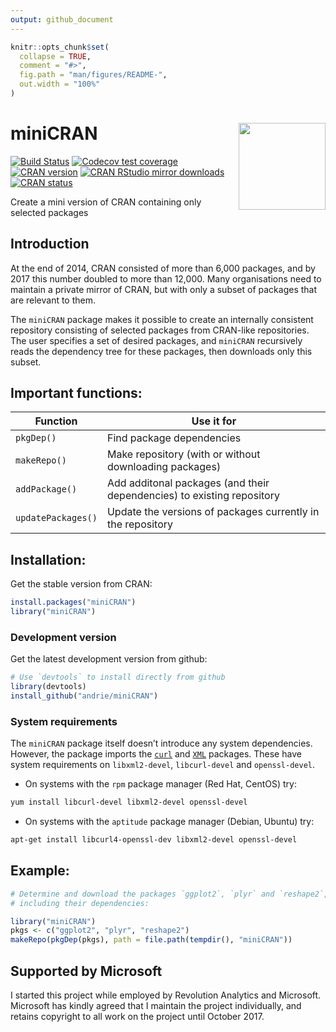 ```yaml
---
output: github_document
---
```


<!-- README.md is generated from README.Rmd. Please edit that file -->

```r
knitr::opts_chunk$set(
  collapse = TRUE,
  comment = "#>",
  fig.path = "man/figures/README-",
  out.width = "100%"
)
```

# miniCRAN <img src='man/figures/miniCRAN-logo.png' align="right" height="139" />

<!-- badges: start -->
[![Build Status](https://travis-ci.org/andrie/miniCRAN.svg?branch=master)](https://travis-ci.org/andrie/miniCRAN)
[![Codecov test coverage](https://codecov.io/gh/andrie/miniCRAN/branch/master/graph/badge.svg)](https://codecov.io/gh/andrie/miniCRAN?branch=master)
[![CRAN version](http://www.r-pkg.org/badges/version/miniCRAN)](http://www.r-pkg.org/pkg/miniCRAN)
[![CRAN RStudio mirror downloads](http://cranlogs.r-pkg.org/badges/miniCRAN)](http://www.r-pkg.org/pkg/miniCRAN)
[![CRAN status](https://www.r-pkg.org/badges/version/miniCRAN)](https://cran.r-project.org/package=miniCRAN)
<!-- badges: end -->

Create a mini version of CRAN containing only selected packages


## Introduction

At the end of 2014, CRAN consisted of more than 6,000 packages, and by 2017 this number doubled to more than 12,000.  Many organisations need to maintain a private mirror of CRAN, but with only a subset of packages that are relevant to them.

The `miniCRAN` package makes it possible to create an internally consistent repository consisting of selected packages from CRAN-like repositories.  The user specifies a set of desired packages, and `miniCRAN` recursively reads the dependency tree for these packages, then downloads only this subset.  

## Important functions:

Function           | Use it for
--------------     | ------------------------------------------
`pkgDep()`         | Find package dependencies
`makeRepo()`       | Make repository (with or without downloading packages)
`addPackage()`     | Add additonal packages (and their dependencies) to existing repository
`updatePackages()` | Update the versions of packages currently in the repository

## Installation:

Get the stable version from CRAN:

```r
install.packages("miniCRAN")
library("miniCRAN")
```

### Development version

Get the latest development version from github:

```r
# Use `devtools` to install directly from github
library(devtools)
install_github("andrie/miniCRAN")
```

### System requirements

The `miniCRAN` package itself doesn't introduce any system dependencies.  However, the package imports the  [`curl`](https://cran.r-project.org/package=curl) and [`XML`](https://cran.r-project.org/package=XML) packages. These have system requirements on `libxml2-devel`, `libcurl-devel` and `openssl-devel`.

* On systems with the `rpm` package manager (Red Hat, CentOS) try:

```bash
yum install libcurl-devel libxml2-devel openssl-devel
```

* On systems with the `aptitude` package manager (Debian, Ubuntu) try:

```bash
apt-get install libcurl4-openssl-dev libxml2-devel openssl-devel
```

    
## Example:

```r
# Determine and download the packages `ggplot2`, `plyr` and `reshape2`, 
# including their dependencies:

library("miniCRAN")
pkgs <- c("ggplot2", "plyr", "reshape2")
makeRepo(pkgDep(pkgs), path = file.path(tempdir(), "miniCRAN"))
```

## Supported by Microsoft

I started this project while employed by Revolution Analytics and Microsoft.  Microsoft has kindly agreed that I maintain the project individually, and retains copyright to all work on the project until October 2017.

